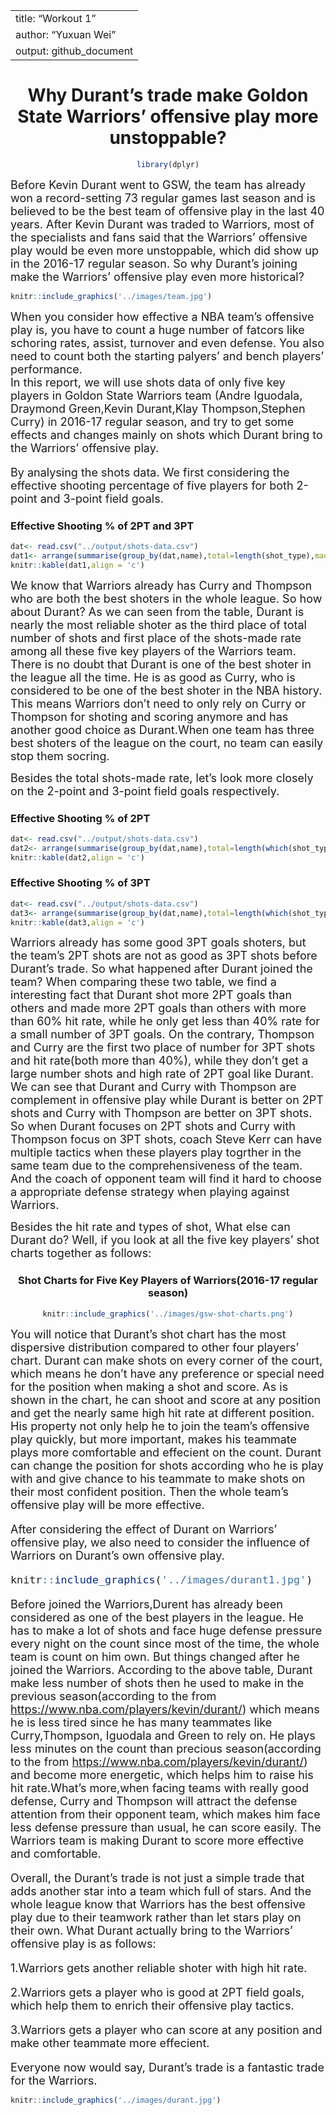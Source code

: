 
---
title: "Workout 1"
author: "Yuxuan Wei"
output: github_document
---

<div align=center>
#  Why Durant's trade make Goldon State Warriors' offensive play more unstoppable?
    
```r
library(dplyr)
```
<div align=left>
<font size=4>
Before Kevin Durant went to GSW, the team has already won a record-setting 73 regular games last season and is believed to be the best team of offensive play in the last 40 years. After Kevin Durant was traded to Warriors, most of the specialists and fans said that the Warriors' offensive play would be even more unstoppable, which did show up in the 2016-17 regular season. So why Durant's joining make the Warriors' offensive play even more historical? 
</font>
    
```r
knitr::include_graphics('../images/team.jpg')
```
    
<font size=4>
When you consider how effective a NBA team's offensive play is, you have to count a huge number of fatcors like schoring rates, assist, turnover and even defense. You also need to count both the starting palyers' and bench players' performance.  
In this report, we will use shots data of only five key players in Goldon State Warriors team (Andre Iguodala, Draymond Green,Kevin Durant,Klay Thompson,Stephen Curry) in 2016-17 regular season, and try to get some effects and changes mainly on shots which Durant bring to the Warriors' offensive play.  
  
By analysing the shots data. We first considering the effective shooting percentage of five players for both 2-point and 3-point field goals.  
  
</font>
  
### Effective Shooting % of 2PT and 3PT  

```r
dat<- read.csv("../output/shots-data.csv")
dat1<- arrange(summarise(group_by(dat,name),total=length(shot_type),made=length(which(shot_made_flag=="shot_yes")),prec_made=made/total),desc(prec_made))
knitr::kable(dat1,align = 'c')
```
  
<div align=left>
<font size=4>
We know that Warriors already has Curry and Thompson who are both the best shoters in the whole league. So how about Durant? As we can seen from the table, Durant is nearly the most reliable shoter as the third place of total number of shots and first place of the shots-made rate among all these five key players of the Warriors team. There is no doubt that Durant is one of the best shoter in the league all the time. He is as good as Curry, who is considered to be one of the best shoter in the NBA history. This means Warriors don't need to only rely on Curry or Thompson for shoting and scoring anymore and has another good choice as Durant.When one team has three best shoters of the league on the court, no team can easily stop them socring.  
  
Besides the total shots-made rate, let's look more closely on the 2-point and 3-point field goals respectively.
</font>
  
### Effective Shooting % of 2PT  

```r
dat<- read.csv("../output/shots-data.csv")
dat2<- arrange(summarise(group_by(dat,name),total=length(which(shot_type=="2PT Field Goal")),made=length(which(shot_made_flag=="shot_yes" & shot_type=="2PT Field Goal")),prec_made=made/total),desc(prec_made))
knitr::kable(dat2,align = 'c')
```
  
### Effective Shooting % of 3PT  

```r
dat<- read.csv("../output/shots-data.csv")
dat3<- arrange(summarise(group_by(dat,name),total=length(which(shot_type=="3PT Field Goal")),made=length(which(shot_made_flag=="shot_yes" & shot_type=="3PT Field Goal")),prec_made=made/total),desc(prec_made))
knitr::kable(dat3,align = 'c')
```
  
<div align=left>
<font size=4>
Warriors already has some good 3PT goals shoters, but the team's 2PT shots are not as good as 3PT shots before Durant's trade. So what happened after Durant joined the team? When comparing these two table, we find a interesting fact that Durant shot more 2PT goals than others and made more 2PT goals than others with more than 60% hit rate, while he only get less than 40% rate for a small number of 3PT goals. On the contrary, Thompson and Curry are the first two place of number for 3PT shots and hit rate(both more than 40%), while they don't get a large number shots and high rate of 2PT goal like Durant. We can see that Durant and Curry with Thompson are complement in offensive play while Durant is better on 2PT shots and Curry with Thompson are better on 3PT shots. So when Durant focuses on 2PT shots and Curry with Thompson focus on 3PT shots, coach Steve Kerr can have multiple tactics when these players play togrther in the same team due to the comprehensiveness of the team. And the coach of opponent team will find it hard to choose a appropriate defense strategy when playing against Warriors.  
  
Besides the hit rate and types of shot, What else can Durant do? Well, if you look at all the five key players' shot charts together as follows:
</font>
  
<div align=center>
  
### Shot Charts for Five Key Players of Warriors(2016-17 regular season)

```r
knitr::include_graphics('../images/gsw-shot-charts.png')
```
  
<div align=left>
<font size=4>
You will notice that Durant's shot chart has the most dispersive distribution compared to other four players' chart. Durant can make shots on every corner of the court, which means he don't have any preference or special need for the position when making a shot and score. As is shown in the chart, he can shoot and score at any position and get the nearly same high hit rate at different position. His property not only help he to join the team's offensive play quickly, but more important, makes his teammate plays more comfortable and effecient on the count. Durant can change the position for shots according who he is play with and give chance to his teammate to make shots on their most confident position. Then the whole team's offensive play will be more effective.  
  
After considering the effect of Durant on Warriors' offensive play, we also need to consider the influence of Warriors on Durant's own offensive play.
  
```r
knitr::include_graphics('../images/durant1.jpg')
```
  
Before joined the Warriors,Durent has already been considered as one of the best players in the league. He has to make a lot of shots and face huge defense pressure every night on the count since most of the time, the whole team is count on him own. But things changed after he joined the Warriors. According to the above table, Durant make less number of shots then he used to make in the previous season(according to the from <https://www.nba.com/players/kevin/durant/>) which means he is less tired since he has many teammates like Curry,Thompson, Iguodala and Green to rely on. He plays less minutes on the count than precious season(according to the from <https://www.nba.com/players/kevin/durant/>) and become more energetic, which helps him to raise his hit rate.What's more,when facing teams with really good defense, Curry and Thompson will attract the defense attention from their opponent team, which makes him face less defense pressure than usual, he can score easily. The Warriors team is making Durant to score more effective and comfortable.  
  
Overall, the Durant's trade is not just a simple trade that adds another star into a team which full of stars. And the whole league know that Warriors has the best offensive play due to their teamwork rather than let stars play on their own. What Durant actually bring to the Warriors' offensive play is as follows:  
  
1.Warriors gets another reliable shoter with high hit rate.  
  
2.Warriors gets a player who is good at 2PT field goals, which help them to enrich their offensive play tactics.  
  
3.Warriors gets a player who can score at any position and make other teammate more effecient.  
  
Everyone now would say, Durant's trade is a fantastic trade for the Warriors.  
</font>
  
```r
knitr::include_graphics('../images/durant.jpg')
```
  
</font>
=======
